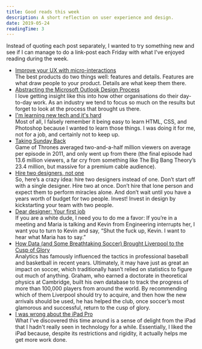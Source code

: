 ```yaml
---
title: Good reads this week
description: A short reflection on user experience and design.
date: 2019-05-24
readingTime: 3
---
```


Instead of quoting each post separately, I wanted to try something new and see if I can manage to do a link-post each Friday with what I've enjoyed reading during the week.

- [Improve your UX with micro-interactions](https://uxdesign.cc/improve-your-ux-with-micro-interactions-bd152445d8e5)<br />The best products do two things well: features and details. Features are what draw people to your product. Details are what keep them there.
- [Abstracting the Microsoft Outlook Design Process](https://medium.com/microsoft-design/abstracting-the-microsoft-outlook-design-process-ca811ea5053)<br />I love getting insight like this into how other organisations do their day-to-day work. As an industry we tend to focus so much on the results but forget to look at the process that brought us there.
- [I'm learning new tech and it's hard](https://automattic.design/2019/05/22/you-got-this/)<BR />Most of all, I falsely remember it being easy to learn HTML, CSS, and Photoshop because I wanted to learn those things. I was doing it for me, not for a job, and certainly not to keep up.
- [Taking Sunday Back](https://theoutline.com/post/7458/sunday-night-tv-is-over-game-of-thrones-the-sopranos-walking-dead?zd=1&zi=hhwgbfwa)<br />Game of Thrones averaged two-and-a-half million viewers on average per episode in 2011, and only went up from there (the final episode had 13.6 million viewers, a far cry from something like The Big Bang Theory’s 23.4 million, but massive for a premium cable audience).
- [Hire two designers, not one](http://bokardo.com/archives/hire-two-designers-not-one/)<br />So, here’s a crazy idea: hire two designers instead of one. Don’t start off with a single designer. Hire two at once. Don’t hire that lone person and expect them to perform miracles alone. And don’t wait until you have a years worth of budget for two people. Invest! Invest in design by kickstarting your team with two people.
- [Dear designer: Your first job](https://modus.medium.com/how-to-not-suck-at-your-first-design-job-5e8010f3fd7c)<br />If you are a white dude, I need you to do me a favor: If you’re in a meeting and Maria is talking and Kevin from Engineering interrupts her, I want you to turn to Kevin and say, “Shut the fuck up, Kevin. I want to hear what Maria has to say.”
- [How Data (and Some Breathtaking Soccer) Brought Liverpool to the Cusp of Glory](https://www.nytimes.com/2019/05/22/magazine/soccer-data-liverpool.html)<br />Analytics has famously influenced the tactics in professional baseball and basketball in recent years. Ultimately, it may have just as great an impact on soccer, which traditionally hasn’t relied on statistics to figure out much of anything. Graham, who earned a doctorate in theoretical physics at Cambridge, built his own database to track the progress of more than 100,000 players from around the world. By recommending which of them Liverpool should try to acquire, and then how the new arrivals should be used, he has helped the club, once soccer’s most glamorous and successful, return to the cusp of glory.
- [I was wrong about the iPad Pro](https://char.gd/blog/2019/i-was-wrong-about-the-ipad-pro)<br />What I've discovered this time around is a sense of delight from the iPad that I hadn't really seen in technology for a while. Essentially, I liked the iPad because, despite its restrictions and rigidity, it actually helps me get more work done.